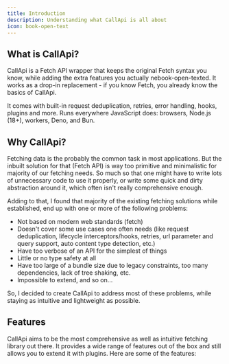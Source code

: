 ```yaml
---
title: Introduction
description: Understanding what CallApi is all about
icon: book-open-text
---
```


## What is CallApi?

CallApi is a Fetch API wrapper that keeps the original Fetch syntax you know, while adding the extra features you actually nebook-open-texted. It works as a drop-in replacement - if you know Fetch, you already know the basics of CallApi.

It comes with built-in request deduplication, retries, error handling, hooks, plugins and more. Runs everywhere JavaScript does: browsers, Node.js (18+), workers, Deno, and Bun.

## Why CallApi?

Fetching data is the probably the common task in most applications. But the inbuilt solution for that (Fetch API) is way too primitive and minimalistic for majority of our fetching needs.
So much so that one might have to write lots of unnecessary code to use it properly, or write some quick and dirty abstraction around it, which often isn't really comprehensive enough.

Adding to that, I found that majority of the existing fetching solutions while established, end up with one or more of the following problems:

- Not based on modern web standards (fetch)
- Doesn't cover some use cases one often needs (like request deduplication, lifecycle interceptors/hooks, retries, url parameter and query support, auto content type detection, etc.)
- Have too verbose of an API for the simplest of things
- Little or no type safety at all
- Have too large of a bundle size due to legacy constraints, too many dependencies, lack of tree shaking, etc.
- Impossible to extend, and so on...

So, I decided to create CallApi to address most of these problems, while staying as intuitive and lightweight as possible.

## Features

<Cards>
	<Card
		title="Request Deduplication"
		description="Eliminates duplicate requests and by effect, race conditions"
	/>
	<Card
		title="Interceptors/Hooks"
		description="Callback functions that allows running of side effects at different points in the request/response lifecycle"
	/>
	<Card title="Smart Response Parser" description="Smart response parser for any content type" />
	<Card
		title="Content Type Detection"
		description="Automatically detects the content type header of the response for common types"
	/>
	<Card
		title="URL Params and Query Support"
		description="Convenient syntax for adding url parameters as well as query strings to the request url"
	/>
	<Card title="Extensible" description="Plugins and hooks to extend the functionality" />
	<Card
		title="Response Validation"
		description="Allows you to validate the response before returning it"
	/>
	<Card title="Timeout" description="Enables setting a timeout for the request" />
	<Card
		title="Retries"
		description="Advanced retry mechanisms with linear and exponential backoff strategies or custom retry conditions"
	/>
	<Card
		title="Compatible with fetch and fetch-like APIs"
		description="Wraps around fetch and works on the browser, node (version 18+), workers, deno and bun out of the box but can also use custom fetch implementations like node-fetch"
	/>
</Cards>

CallApi aims to be the most comprehensive as well as intuitive fetching library out there. It provides a wide range of features out of the box and still allows you to extend it with plugins. Here are some of the features:
